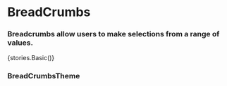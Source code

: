 
<Meta title="Core/BreadCrumbs" component={BreadCrumbs} />

# BreadCrumbs

### Breadcrumbs allow users to make selections from a range of values.

<Preview withToolbar>
    <Story name="Basic">{stories.Basic()}</Story>
</Preview>

### BreadCrumbsTheme

<Props of={stories.ThemeInterface} />
